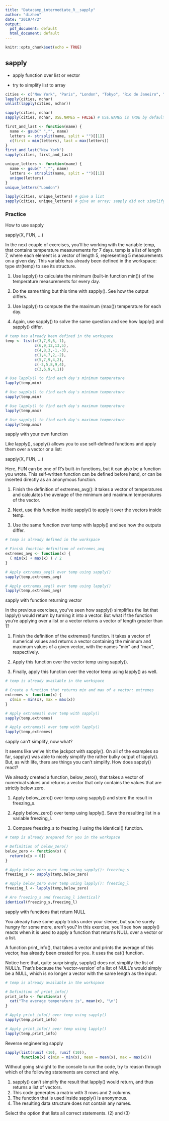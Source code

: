 ```yaml
---
title: "Datacamp_intermediate_R__sapply"
author: "dizhen"
date: "2019/4/2"
output:
  pdf_document: default
  html_document: default
---
```


```r
knitr::opts_chunk$set(echo = TRUE)
```

## sapply

* apply function over list or vector

* try to simplify list to array

```r
cities <- c("New York", "Paris", "London", "Tokyo", "Rio de Janeiro", "Cape Town") 
lapply(cities, nchar)
unlist(lapply(cities, nchar))

sapply(cities, nchar) 
sapply(cities, nchar, USE.NAMES = FALSE) # USE.NAMES is TRUE by default

first_and_last <- function(name) {
  name <- gsub(" ","", name)
  letters <- strsplit(name, split = "")[[1]] 
  c(first = min(letters), last = max(letters))
}
first_and_last("New York") 
sapply(cities, first_and_last)

unique_letters <- function(name) {
  name <- gsub(" ","", name)
  letters <- strsplit(name, split = "")[[1]]
  unique(letters)
}
unique_letters("London") 

lapply(cities, unique_letters) # give a list
sapply(cities, unique_letters) # give an array; sapply did not simplify. Can be dangerous

```

### Practice

How to use sapply

sapply(X, FUN, ...)

In the next couple of exercises, you'll be working with the variable temp, that contains temperature measurements for 7 days. temp is a list of length 7, where each element is a vector of length 5, representing 5 measurements on a given day. This variable has already been defined in the workspace: type str(temp) to see its structure.


1. Use lapply() to calculate the minimum (built-in function min()) of the temperature measurements for every day.

2. Do the same thing but this time with sapply(). See how the output differs.

3. Use lapply() to compute the the maximum (max()) temperature for each day.

4. Again, use sapply() to solve the same question and see how lapply() and sapply() differ.

```r
# temp has already been defined in the workspace
temp <- list(c(3,7,9,6,-1), 
             c(6,9,12,13,5), 
             c(4,8,3,-1,-3), 
             c(1,4,7,2,-2), 
             c(5,7,9,4,2), 
             c(-3,5,8,9,4),
             c(3,6,9,4,1))

# Use lapply() to find each day's minimum temperature
lapply(temp,min)

# Use sapply() to find each day's minimum temperature
sapply(temp,min)

# Use lapply() to find each day's maximum temperature
lapply(temp,max)

# Use sapply() to find each day's maximum temperature
sapply(temp,max)
```

sapply with your own function

Like lapply(), sapply() allows you to use self-defined functions and apply them over a vector or a list:

sapply(X, FUN, ...)

Here, FUN can be one of R's built-in functions, but it can also be a function you wrote. This self-written function can be defined before hand, or can be inserted directly as an anonymous function.


1. Finish the definition of extremes_avg(): it takes a vector of temperatures and calculates the average of the minimum and maximum temperatures of the vector.

2. Next, use this function inside sapply() to apply it over the vectors inside temp.

3. Use the same function over temp with lapply() and see how the outputs differ.

```r
# temp is already defined in the workspace

# Finish function definition of extremes_avg
extremes_avg <- function(x) {
  ( min(x) + max(x) ) / 2
}

# Apply extremes_avg() over temp using sapply()
sapply(temp,extremes_avg)

# Apply extremes_avg() over temp using lapply()
lapply(temp,extremes_avg)
```
sapply with function returning vector

In the previous exercises, you've seen how sapply() simplifies the list that lapply() would return by turning it into a vector. But what if the function you're applying over a list or a vector returns a vector of length greater than 1? 


1. Finish the definition of the extremes() function. It takes a vector of numerical values and returns a vector containing the minimum and maximum values of a given vector, with the names "min" and "max", respectively.

2. Apply this function over the vector temp using sapply().

3. Finally, apply this function over the vector temp using lapply() as well.
```r
# temp is already available in the workspace

# Create a function that returns min and max of a vector: extremes
extremes <- function(x) {
  c(min = min(x), max = max(x))
}

# Apply extremes() over temp with sapply()
sapply(temp,extremes)

# Apply extremes() over temp with lapply()
lapply(temp,extremes)
```
sapply can't simplify, now what?

It seems like we've hit the jackpot with sapply(). On all of the examples so far, sapply() was able to nicely simplify the rather bulky output of lapply(). But, as with life, there are things you can't simplify. How does sapply() react?

We already created a function, below_zero(), that takes a vector of numerical values and returns a vector that only contains the values that are strictly below zero.


1. Apply below_zero() over temp using sapply() and store the result in freezing_s.

2. Apply below_zero() over temp using lapply(). Save the resulting list in a variable freezing_l.

3. Compare freezing_s to freezing_l using the identical() function.

```r
# temp is already prepared for you in the workspace

# Definition of below_zero()
below_zero <- function(x) {
  return(x[x < 0])
}

# Apply below_zero over temp using sapply(): freezing_s
freezing_s <- sapply(temp,below_zero)

# Apply below_zero over temp using lapply(): freezing_l
freezing_l <- lapply(temp,below_zero)

# Are freezing_s and freezing_l identical?
identical(freezing_s,freezing_l)
```
sapply with functions that return NULL

You already have some apply tricks under your sleeve, but you're surely hungry for some more, aren't you? In this exercise, you'll see how sapply() reacts when it is used to apply a function that returns NULL over a vector or a list.

A function print_info(), that takes a vector and prints the average of this vector, has already been created for you. It uses the cat() function.

Notice here that, quite surprisingly, sapply() does not simplify the list of NULL's. That's because the 'vector-version' of a list of NULL's would simply be a NULL, which is no longer a vector with the same length as the input.


```r
# temp is already available in the workspace

# Definition of print_info()
print_info <- function(x) {
  cat("The average temperature is", mean(x), "\n")
}

# Apply print_info() over temp using sapply()
sapply(temp,print_info)

# Apply print_info() over temp using lapply()
lapply(temp,print_info)
```
 

Reverse engineering sapply

```r
sapply(list(runif (10), runif (10)), 
       function(x) c(min = min(x), mean = mean(x), max = max(x)))
```
Without going straight to the console to run the code, try to reason through which of the following statements are correct and why.

(1) sapply() can't simplify the result that lapply() would return, and thus returns a list of vectors.
(2) This code generates a matrix with 3 rows and 2 columns.
(3) The function that is used inside sapply() is anonymous.
(4) The resulting data structure does not contain any names.

Select the option that lists all correct statements. (2) and (3)
